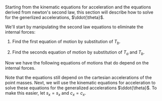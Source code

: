Starting from the kinematic equations for acceleration and the equations derived
from newton's second law, this section will describe how to solve for the
generlized accelerations, $\ddot{\theta}$.

We'll start by manipulating the second law equations to eliminate the
internal forces:

1. Find the first equation of motion by substitution of $T_b$.

  <CartesianNewtonianEquation1/>


2. Find the seconds equation of motion by substitution of $T_a$ and $T_b$.

  <CartesianNewtonianEquation2/>

Now we have the following equations of motions that do depend on the internal forces.

<CartesianNewtonianEquations/>

Note that the equations still depend on the cartesian accelerations of the point
masses. Next, we will use the kinematic equations for acceleration to solve
these equations for the generalized accelerations $\ddot{\theta}$. To make this easier, let
$s_x=s_x$ and $c_x=c_x$.